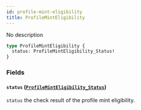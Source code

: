 ```yaml
---
id: profile-mint-eligibility
title: ProfileMintEligibility
---
```



No description

```graphql
type ProfileMintEligibility {
  status: ProfileMintEligibility_Status!
}
```


### Fields

#### `status` ([`ProfileMintEligibility_Status`](/cyberconnect/reference/enums/profile-mint-eligibility-status))

`status` the check result of the profile mint eligibility.





